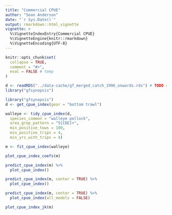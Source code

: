 ```yaml
---
title: "Commercial CPUE"
author: "Sean Anderson"
date: "`r Sys.Date()`"
output: rmarkdown::html_vignette
vignette: >
  %\VignetteIndexEntry{Commercial CPUE}
  %\VignetteEngine{knitr::rmarkdown}
  %\VignetteEncoding{UTF-8}
---
```


```r
knitr::opts_chunk$set(
  collapse = TRUE,
  comment = "#>",
  eval = FALSE # temp
)
```

```r
d <- readRDS("../data-cache/gf_merged_catch_1996_onwards.rds") # TODO deal with
library("gfsynopsis")
```

```r
library("gfsynopsis")
d <- get_cpue_index(gear = "bottom trawl")
```

```r
walleye <- tidy_cpue_index(d,
  species_common = "walleye pollock",
  area_grep_pattern = "5[CDE]+",
  min_positive_tows = 100,
  min_positive_trips = 4,
  min_yrs_with_trips = 4)
```

```r
m <- fit_cpue_index(walleye)
```

```r
plot_cpue_index_coefs(m)
```

```r
predict_cpue_index(m) %>%
  plot_cpue_index()

predict_cpue_index(m, center = TRUE) %>%
  plot_cpue_index()
```

```r
predict_cpue_index(m, center = TRUE) %>%
  plot_cpue_index(all_models = FALSE)
```

```r
plot_cpue_index_jk(m)
```
